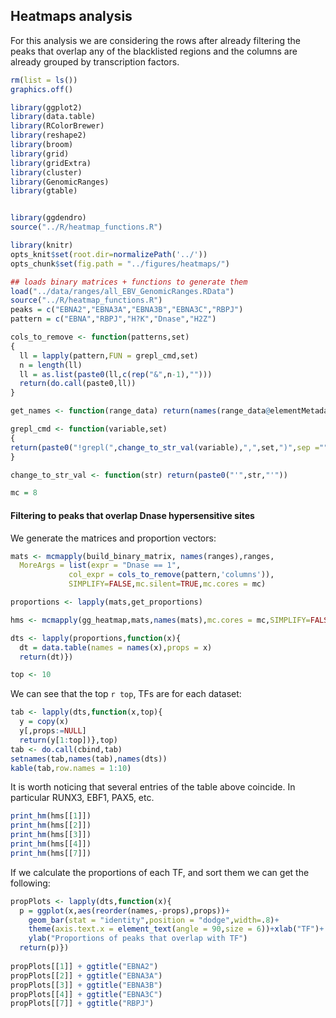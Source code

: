 
## Heatmaps analysis

For this analysis we are considering the rows after already filtering
the peaks that overlap any of the blacklisted regions and the columns
are already grouped by transcription factors.

```r

rm(list = ls())
graphics.off()

library(ggplot2)
library(data.table)
library(RColorBrewer)
library(reshape2)
library(broom)
library(grid)
library(gridExtra)
library(cluster)
library(GenomicRanges)
library(gtable)


library(ggdendro)
source("../R/heatmap_functions.R")

library(knitr)
opts_knit$set(root.dir=normalizePath('../'))
opts_chunk$set(fig.path = "../figures/heatmaps/")

## loads binary matrices + functions to generate them
load("../data/ranges/all_EBV_GenomicRanges.RData")
source("../R/heatmap_functions.R")
peaks = c("EBNA2","EBNA3A","EBNA3B","EBNA3C","RBPJ")
pattern = c("EBNA","RBPJ","H?K","Dnase","H2Z")

cols_to_remove <- function(patterns,set)
{
  ll = lapply(pattern,FUN = grepl_cmd,set)
  n = length(ll)
  ll = as.list(paste0(ll,c(rep("&",n-1),"")))
  return(do.call(paste0,ll))
}

get_names <- function(range_data) return(names(range_data@elementMetadata@listData))

grepl_cmd <- function(variable,set)
{
return(paste0("!grepl(",change_to_str_val(variable),",",set,")",sep =""))
}

change_to_str_val <- function(str) return(paste0("'",str,"'"))

mc = 8

```

#### Filtering to peaks that overlap Dnase hypersensitive sites


We generate the matrices and proportion vectors:

```r

mats <- mcmapply(build_binary_matrix, names(ranges),ranges,
  MoreArgs = list(expr = "Dnase == 1",
             col_expr = cols_to_remove(pattern,'columns')),
			 SIMPLIFY=FALSE,mc.silent=TRUE,mc.cores = mc)

proportions <- lapply(mats,get_proportions)

```

```r
hms <- mcmapply(gg_heatmap,mats,names(mats),mc.cores = mc,SIMPLIFY=FALSE)

dts <- lapply(proportions,function(x){
  dt = data.table(names = names(x),props = x)
  return(dt)})

top <- 10
```
We can see that the top `r top`, TFs are for each dataset:

```r

tab <- lapply(dts,function(x,top){
  y = copy(x)
  y[,props:=NULL]
  return(y[1:top])},top)
tab <- do.call(cbind,tab)
setnames(tab,names(tab),names(dts))
kable(tab,row.names = 1:10)

```

It is worth noticing that several entries of the table above
coincide. In particular RUNX3, EBF1, PAX5, etc.


```r

print_hm(hms[[1]])
print_hm(hms[[2]])
print_hm(hms[[3]])
print_hm(hms[[4]])
print_hm(hms[[7]])
```

If we calculate the proportions of each TF, and sort them we can get the following:

```r


propPlots <- lapply(dts,function(x){
  p = ggplot(x,aes(reorder(names,-props),props))+
    geom_bar(stat = "identity",position = "dodge",width=.8)+
	theme(axis.text.x = element_text(angle = 90,size = 6))+xlab("TF")+
	ylab("Proportions of peaks that overlap with TF")
  return(p)})
  
propPlots[[1]] + ggtitle("EBNA2")
propPlots[[2]] + ggtitle("EBNA3A")
propPlots[[3]] + ggtitle("EBNA3B")
propPlots[[4]] + ggtitle("EBNA3C")
propPlots[[7]] + ggtitle("RBPJ")

```








